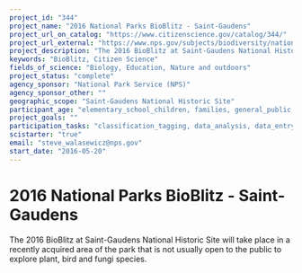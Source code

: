 ```yaml
---
project_id: "344"
project_name: "2016 National Parks BioBlitz - Saint-Gaudens"
project_url_on_catalog: "https://www.citizenscience.gov/catalog/344/"
project_url_external: "https://www.nps.gov/subjects/biodiversity/national-parks-bioblitz.htm"
project_description: "The 2016 BioBlitz at Saint-Gaudens National Historic Site will take place in a recently acquired area of the park that is not usually open to the public to explore plant, bird and fungi species."
keywords: "BioBlitz, Citizen Science"
fields_of_science: "Biology, Education, Nature and outdoors"
project_status: "complete"
agency_sponsor: "National Park Service (NPS)"
agency_sponsor_other: ""
geographic_scope: "Saint-Gaudens National Historic Site"
participant_age: "elementary_school_children, families, general_public, middle_school_children, targeted_group, teens"
project_goals: ""
participation_tasks: "classification_tagging, data_analysis, data_entry, finding_entities, identification, learning, observation, site_selection_description, specimen_sample_collection"
scistarter: "true"
email: "steve_walasewicz@nps.gov"
start_date: "2016-05-20"
---
```


# 2016 National Parks BioBlitz - Saint-Gaudens

The 2016 BioBlitz at Saint-Gaudens National Historic Site will take place in a recently acquired area of the park that is not usually open to the public to explore plant, bird and fungi species.

